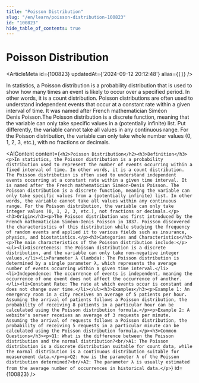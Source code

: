 ```yaml
---
title: "Poisson Distribution"
slug: "/en/learn/poisson-distribution-100823"
id: "100823"
hide_table_of_contents: true
---
```



# Poisson Distribution

<ArticleMeta id={100823} updatedAt={'2024-09-12 20:12:48'} alias={`[]`} />
<div className='border-solid border-b border-t-0 my-4 border-[var(--ifm-color-gray-300)]' />

In statistics, a Poisson distribution is a probability distribution that is used to show how many times an event is likely to occur over a specified period. In other words, it is a count distribution. Poisson distributions are often used to understand independent events that occur at a constant rate within a given interval of time. It was named after French mathematician Siméon Denis Poisson.The Poisson distribution is a discrete function, meaning that the variable can only take specific values in a (potentially infinite) list. Put differently, the variable cannot take all values in any continuous range. For the Poisson distribution, the variable can only take whole number values (0, 1, 2, 3, etc.), with no fractions or decimals.

<AIContent content={`<h2>Poisson Distribution</h2><h3>Definition</h3><p>In statistics, the Poisson distribution is a probability distribution used to represent the number of events occurring within a fixed interval of time. In other words, it is a count distribution. The Poisson distribution is often used to understand independent events occurring at a constant rate within a given time interval. It is named after the French mathematician Siméon-Denis Poisson. The Poisson distribution is a discrete function, meaning the variable can only take specific values from a (potentially infinite) list. In other words, the variable cannot take all values within any continuous range. For the Poisson distribution, the variable can only take integer values (0, 1, 2, 3, etc.), not fractions or decimals.</p><h3>Origin</h3><p>The Poisson distribution was first introduced by the French mathematician Siméon-Denis Poisson in 1837. Poisson discovered the characteristics of this distribution while studying the frequency of random events and applied it to various fields such as insurance, physics, and biostatistics.</p><h3>Categories and Characteristics</h3><p>The main characteristics of the Poisson distribution include:</p><ul><li>Discreteness: The Poisson distribution is a discrete distribution, and the variable can only take non-negative integer values.</li><li>Parameter λ (lambda): The Poisson distribution is determined by a single parameter λ, which represents the average number of events occurring within a given time interval.</li><li>Independence: The occurrence of events is independent, meaning the occurrence of one event does not affect the occurrence of another.</li><li>Constant Rate: The rate at which events occur is constant and does not change over time.</li></ul><h3>Examples</h3><p>Example 1: An emergency room in a city receives an average of 5 patients per hour. Assuming the arrival of patients follows a Poisson distribution, the probability of receiving 8 patients in a particular hour can be calculated using the Poisson distribution formula.</p><p>Example 2: A website's server receives an average of 3 requests per minute. Assuming the arrival of requests follows a Poisson distribution, the probability of receiving 5 requests in a particular minute can be calculated using the Poisson distribution formula.</p><h3>Common Questions</h3><p>Q1: What is the difference between the Poisson distribution and the normal distribution?<br/>A1: The Poisson distribution is a discrete distribution suitable for count data, while the normal distribution is a continuous distribution suitable for measurement data.</p><p>Q2: How is the parameter λ of the Poisson distribution determined?<br/>A2: The parameter λ is usually estimated from the average number of occurrences in historical data.</p>`} id={100823} />
